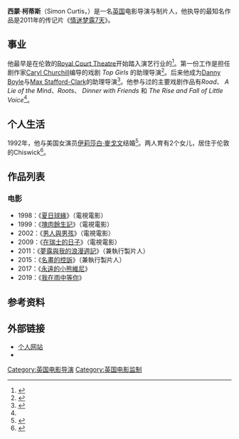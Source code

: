 {{noteTA
|G1=Show
|G2=Movie
|1=zh-hk:伊利沙伯·麥高雲;zh-hans:伊丽莎白·麦戈文;zh-hant:伊莉莎白·麥戈文;zh-cn:伊丽莎白·麦戈文;zh-tw:伊麗莎白·麥高文;
}}
{{Infobox person
| name = 賽門·柯提斯
| image = Simon Curtis (cropped).jpg
| caption = 柯提斯於2015年
| birth_date = {{Birth date and age|1960|03|11|df=y}}<ref>{{cite web|url=http://www.filmlinc.com/films/directors/simon-curtis|title=Simon Curtis|publisher=[[Film_Society_of_Lincoln_Center|Film Society of Lincoln Center]]|accessdate=10 December 2011|deadurl=yes|archiveurl=https://web.archive.org/web/20120609230419/http://www.filmlinc.com/films/directors/simon-curtis|archivedate=2012年6月9日}}</ref>
| birth_name =
| birth_place = [[伦敦|伦敦]]
| occupation = 电影导演、制片人
| years_active = 
| spouse = [[伊莉莎白·麥戈文|伊莉莎白·麥戈文]] (1992–现在；2个女儿)
}}
'''西蒙·柯蒂斯'''（Simon Curtis，{{bd|1960年|3月11日}}）是一名[[英国|英国]]电影导演与制片人，他执导的最知名作品是2011年的传记片《[[情迷梦露7天|情迷梦露7天]]》。

== 事业 ==
他最早是在伦敦的[[Royal_Court_Theatre|Royal Court Theatre]]开始踏入演艺行业的<ref>{{cite news|url=http://www.independent.co.uk/news/media/inside-story-in-the-right-direction--the-cream-of-britains-television-directing-talent-848048.html|title=Inside Story: In the right direction - the cream of Britain's television directing talent|date=16 June 2008|work=[[The_Independent|The Independent]]|publisher=Independent Print Limited|accessdate=9 January 2012|archive-date=2012-08-08|archive-url=https://web.archive.org/web/20120808184515/http://www.independent.co.uk/news/media/inside-story-in-the-right-direction--the-cream-of-britains-television-directing-talent-848048.html|dead-url=no}}</ref>。第一份工作是担任剧作家[[Caryl_Churchill|Caryl Churchill]]编导的戏剧 ''Top Girls'' 的助理导演<ref name="Desk">{{cite web|url=http://www.theartsdesk.com/tv/my-job-directing-cranford|title=My Job Directing Cranford|last=Curtis|first=Simon|date=18 December 2009|publisher=The Arts Desk|accessdate=9 January 2012|archive-date=2019-03-28|archive-url=https://web.archive.org/web/20190328142110/https://www.theartsdesk.com/tv/my-job-directing-cranford|dead-url=no}}</ref>。后来他成为[[Danny_Boyle|Danny Boyle]]与[[Max_Stafford-Clark|Max Stafford-Clark]]的助理导演<ref name="SC">{{cite web|url=http://www.huffingtonpost.co.uk/simon-curtis|title=Simon Curtis|work=[[The_Huffington_Post|The Huffington Post]]|publisher=[[AOL|AOL]]|accessdate=9 January 2012|deadurl=yes|archiveurl=https://web.archive.org/web/20120121201623/http://www.huffingtonpost.co.uk/simon-curtis|archivedate=2012年1月21日}}</ref>。他参与过的主要戏剧作品有''Road''、 ''A Lie of the Mind''、''Roots''、 ''Dinner with Friends'' 和 ''The Rise and Fall of Little Voice''<ref name="SC"/>。

==个人生活==
1992年，他与美国女演员[[伊莉莎白·麥戈文|伊莉莎白·麥戈文]]结婚<ref>{{cite news|url=http://www.dailymail.co.uk/femail/article-1324246/Downton-Abbey-star-Elizabeth-McGovern-leave-fiance-Sean-Penn.html|title=Why I had to escape Hollywood's clutches|date=29 October 2010|work=[[Daily_Mail|Daily Mail]]|publisher=[[Associated_Press|Associated Press]]|accessdate=10 December 2011|archive-date=2015-11-26|archive-url=https://web.archive.org/web/20151126170814/http://www.dailymail.co.uk/femail/article-1324246/Downton-Abbey-star-Elizabeth-McGovern-leave-fiance-Sean-Penn.html|dead-url=no}}</ref>。两人育有2个女儿，居住于伦敦的Chiswick<ref name="GIilbert">{{cite news|url=http://www.independent.co.uk/arts-entertainment/films/features/hollywood-never-suited-me-elizabeth-mcgovern-on-fleeing-la-and-downton-abbeyrsquos-lady-cora-2161323.html|title='Hollywood never suited me': Elizabeth McGovern on fleeing LA and Downton Abbey’s Lady Cora|last=GIilbert|first=Gerard|date=18 December 2010|work=[[The_Independent|The Independent]]|publisher=Independent Print Limited|accessdate=10 December 2011|archive-date=2015-11-26|archive-url=https://web.archive.org/web/20151126164950/http://www.independent.co.uk/arts-entertainment/films/features/hollywood-never-suited-me-elizabeth-mcgovern-on-fleeing-la-and-downton-abbeyrsquos-lady-cora-2161323.html|dead-url=no}}</ref>。

== 作品列表 ==
=== 电影 ===
* 1998：《[[夏日球緣|夏日球緣]]》（電視電影）
* 1999：《[[塊肉餘生記_(1999年電影)|塊肉餘生記]]》（電視電影）
* 2002：《[[男人與男孩|男人與男孩]]》（電視電影）
* 2009：《[[在瑞士的日子|在瑞士的日子]]》（電視電影）
* 2011：《[[夢露與我的浪漫週記|夢露與我的浪漫週記]]》（兼執行製片人）
* 2015：《[[名畫的控訴|名畫的控訴]]》（兼執行製片人）
* 2017：《[[永遠的小熊維尼|永遠的小熊維尼]]》
* 2019：《[[我在雨中等你|我在雨中等你]]》

==参考资料==
{{Reflist|2}}

==外部链接==
* [https://web.archive.org/web/20120219234954/http://www.simoncurtis39.com/ 个人网站]
* {{IMDb name|0193508}}

{{賽門·柯提斯}}
{{DEFAULTSORT:Curtis, Simon}}
[[Category:英国电影导演|Category:英国电影导演]]
[[Category:英国电影监制|Category:英国电影监制]]